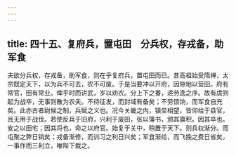 ```yaml
---
---
---
```

title: 四十五、复府兵，置屯田　分兵权，存戎备，助军食
---



夫欲分兵权，存戎备，助军食，则在乎复府兵，置屯田而已。昔高祖始受隋禅，太宗既定天下，以为兵不可去，农不可废。于是当要冲以开府，因隙地以营田。府有常官，田有常业。俾乎时而讲武，岁以劝农。分上下之番，递劳逸之序。故有虞则起为战卒，无事则散为农夫。不待征发，而封域有备矣；不劳馈饷，而军食自充矣。此亦古者尉候之制，兵赋之义也。况今关畿之内，镇垒相望，皆仰给于县官，且无用于战伐。若使反兵于旧府，兴利于废田，张以簿书，颁其廪积。因其卒也。安之以田宅；因其将也，命之以府官。始复于关中，稍置于天下。则兵权渐分。而屯聚之弊日销矣；戎备渐修，而训习之利日兴矣；军食渐给，而飞挽之费日省矣，一事作而三利立，唯陛下裁之。